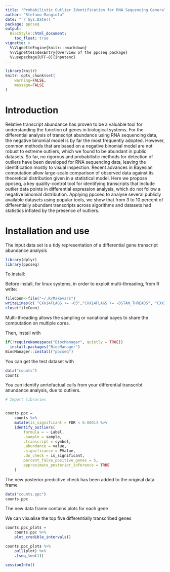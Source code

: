 ```yaml
---
title: "Probabilistic Outlier Identification for RNA Sequencing Generalized Linear Models"
author: "Stefano Mangiola"
date: "`r Sys.Date()`"
package: ppcseq
output:
  BiocStyle::html_document:
    toc_float: true
vignette: >
  %\VignetteEngine{knitr::rmarkdown}
  %\VignetteIndexEntry{Overview of the ppcseq package}
  %\usepackage[UTF-8]{inputenc}
---
```


```r
library(knitr)
knitr::opts_chunk$set(
    warning=FALSE,
    message=FALSE
)
```

# Introduction

Relative transcript abundance has proven to be a valuable tool for understanding the function of genes in biological systems. For the differential analysis of transcript abundance using RNA sequencing data, the negative binomial model is by far the most frequently adopted. However, common methods that are based on a negative binomial model are not robust to extreme outliers, which we found to be abundant in public datasets. So far, no rigorous and probabilistic methods for detection of outliers have been developed for RNA sequencing data, leaving the identification mostly to visual inspection. Recent advances in Bayesian computation allow large-scale comparison of observed data against its theoretical distribution given in a statistical model. Here we propose ppcseq, a key quality-control tool for identifying transcripts that include outlier data points in differential expression analysis, which do not follow a negative binomial distribution. Applying ppcseq to analyse several publicly available datasets using popular tools, we show that from 3 to 10 percent of differentially abundant transcripts across algorithms and datasets had statistics inflated by the presence of outliers.

# Installation and use

The input data set is a tidy representation of a differential gene transcript abundance analysis

```r
library(dplyr)
library(ppcseq)
```

To install:

Before install, for linux systems, in order to exploit multi-threading, from R write:

```r
fileConn<-file("~/.R/Makevars")
writeLines(c( "CXX14FLAGS += -O3","CXX14FLAGS += -DSTAN_THREADS", "CXX14FLAGS += -pthread"), fileConn)
close(fileConn)
```

Multi-threading allows the sampling or variational bayes to share the computation on multiple cores.

Then, install with

```r
if(!requireNamespace("BiocManager", quietly = TRUE))
  install.packages("BiocManager")
BiocManager::install("ppcseq")
```

You can get the test dataset with

```r
data("counts")
counts 
```

You can identify anrtefactual calls from your differential transcribt anundance analysis, due to outliers.

```r
# Import libraries


counts.ppc = 
	counts %>%
	mutate(is_significant = FDR < 0.0001) %>%
	identify_outliers(
		formula = ~ Label,
		.sample = sample, 
		.transcript = symbol,
		.abundance = value,
		.significance = PValue,
		.do_check = is_significant,
		percent_false_positive_genes = 5, 
		approximate_posterior_inference = TRUE
	)
```

The new posterior predictive check has been added to the original data frame

```r
data("counts.ppc")
counts.ppc 
```

The new data frame contains plots for each gene

We can visualise the top five differentially transcribed genes

```r
counts.ppc_plots = 
	counts.ppc %>% 
	plot_credible_intervals() 
```

```r
counts.ppc_plots %>%
	pull(plot) %>% 
	.[seq_len(1)]
```

```r
sessionInfo()
```
